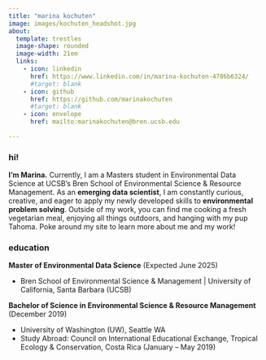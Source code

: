 ```yaml
---
title: "marina kochuten"
image: images/kochuten_headshot.jpg
about:
  template: trestles
  image-shape: rounded
  image-width: 21em
  links:
    - icon: linkedin
      href: https://www.linkedin.com/in/marina-kochuten-4786b6324/
      #target: blank
    - icon: github
      href: https://github.com/marinakochuten
      #target: blank
    - icon: envelope
      href: mailto:marinakochuten@bren.ucsb.edu

---
```

::: darkbrown-text
### hi!

**I’m Marina.** Currently, I am a Masters student in Environmental Data Science at UCSB’s Bren School of Environmental Science & Resource Management. As an **emerging data scientist**, I am constantly curious, creative, and eager to apply my newly developed skills to **environmental problem solving**. Outside of my work, you can find me cooking a fresh vegetarian meal, enjoying all things outdoors, and hanging with my pup Tahoma. Poke around my site to learn more about me and my work! 

### education

**Master of Environmental Data Science** (Expected June 2025)

- Bren School of Environmental Science & Management | University of California, Santa Barbara (UCSB)


**Bachelor of Science in Environmental Science & Resource Management** (December 2019)

- University of Washington (UW), Seattle WA
- Study Abroad: Council on International Educational Exchange, Tropical Ecology & Conservation, Costa Rica (January – May 2019)
:::

